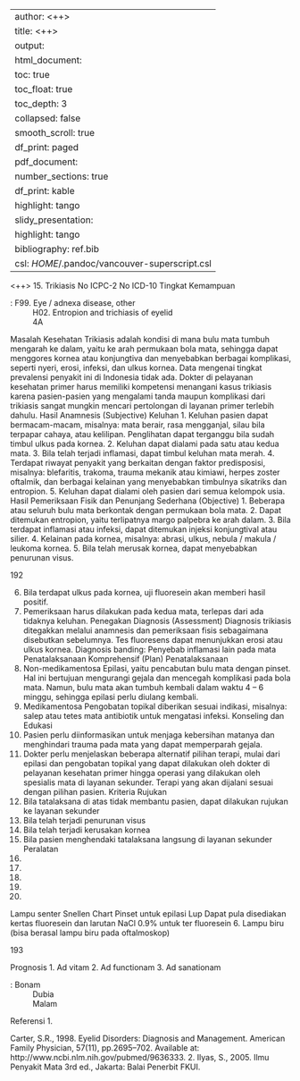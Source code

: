 
---
author: <++>
title: <++>
output:
  html_document:
    toc: true
    toc_float: true
    toc_depth: 3
    collapsed: false
    smooth_scroll: true
    df_print: paged
  pdf_document:
    number_sections: true
    df_print: kable
    highlight: tango
  slidy_presentation:
    highlight: tango
bibliography: ref.bib
csl: $HOME$/.pandoc/vancouver-superscript.csl
---

<++>
15. Trikiasis
No ICPC-2
No ICD-10
Tingkat Kemampuan

: F99. Eye / adnexa disease, other
: H02. Entropion and trichiasis of eyelid
: 4A

Masalah Kesehatan
Trikiasis adalah kondisi di mana bulu mata tumbuh mengarah ke dalam, yaitu
ke arah permukaan bola mata, sehingga dapat menggores kornea atau
konjungtiva dan menyebabkan berbagai komplikasi, seperti nyeri, erosi, infeksi,
dan ulkus kornea. Data mengenai tingkat prevalensi penyakit ini di Indonesia
tidak ada. Dokter di pelayanan kesehatan primer harus memiliki kompetensi
menangani kasus trikiasis karena pasien-pasien yang mengalami tanda
maupun komplikasi dari trikiasis sangat mungkin mencari pertolongan di
layanan primer terlebih dahulu.
Hasil Anamnesis (Subjective)
Keluhan
1. Keluhan pasien dapat bermacam-macam, misalnya: mata berair, rasa
mengganjal, silau bila terpapar cahaya, atau kelilipan. Penglihatan dapat
terganggu bila sudah timbul ulkus pada kornea.
2. Keluhan dapat dialami pada satu atau kedua mata.
3. Bila telah terjadi inflamasi, dapat timbul keluhan mata merah.
4. Terdapat riwayat penyakit yang berkaitan dengan faktor predisposisi,
misalnya: blefaritis, trakoma, trauma mekanik atau kimiawi, herpes zoster
oftalmik, dan berbagai kelainan yang menyebabkan timbulnya sikatriks dan
entropion.
5. Keluhan dapat dialami oleh pasien dari semua kelompok usia.
Hasil Pemeriksaan Fisik dan Penunjang Sederhana (Objective)
1. Beberapa atau seluruh bulu mata berkontak dengan permukaan bola
mata.
2. Dapat ditemukan entropion, yaitu terlipatnya margo palpebra ke arah
dalam.
3. Bila terdapat inflamasi atau infeksi, dapat ditemukan injeksi konjungtival
atau silier.
4. Kelainan pada kornea, misalnya: abrasi, ulkus, nebula / makula / leukoma
kornea.
5. Bila telah merusak kornea, dapat menyebabkan penurunan visus.

192

6. Bila terdapat ulkus pada kornea, uji fluoresein akan memberi hasil positif.
7. Pemeriksaan harus dilakukan pada kedua mata, terlepas dari ada tidaknya
keluhan.
Penegakan Diagnosis (Assessment)
Diagnosis trikiasis ditegakkan melalui anamnesis dan pemeriksaan fisis
sebagaimana disebutkan sebelumnya. Tes fluoresens dapat menunjukkan
erosi atau ulkus kornea.
Diagnosis banding: Penyebab inflamasi lain pada mata
Penatalaksanaan Komprehensif (Plan)
Penatalaksanaan
1. Non-medikamentosa
Epilasi, yaitu pencabutan bulu mata dengan pinset. Hal ini bertujuan
mengurangi gejala dan mencegah komplikasi pada bola mata. Namun,
bulu mata akan tumbuh kembali dalam waktu 4 – 6 minggu, sehingga
epilasi perlu diulang kembali.
2. Medikamentosa
Pengobatan topikal diberikan sesuai indikasi, misalnya: salep atau tetes
mata antibiotik untuk mengatasi infeksi.
Konseling dan Edukasi
1. Pasien perlu diinformasikan untuk menjaga kebersihan matanya dan
menghindari trauma pada mata yang dapat memperparah gejala.
2. Dokter perlu menjelaskan beberapa alternatif pilihan terapi, mulai dari
epilasi dan pengobatan topikal yang dapat dilakukan oleh dokter di
pelayanan kesehatan primer hingga operasi yang dilakukan oleh spesialis
mata di layanan sekunder. Terapi yang akan dijalani sesuai dengan pilihan
pasien.
Kriteria Rujukan
1. Bila tatalaksana di atas tidak membantu pasien, dapat dilakukan rujukan
ke layanan sekunder
2. Bila telah terjadi penurunan visus
3. Bila telah terjadi kerusakan kornea
4. Bila pasien menghendaki tatalaksana langsung di layanan sekunder
Peralatan
1.
2.
3.
4.
5.

Lampu senter
Snellen Chart
Pinset untuk epilasi
Lup
Dapat pula disediakan kertas fluoresein dan larutan NaCl 0.9% untuk ter
fluoresein
6. Lampu biru (bisa berasal lampu biru pada oftalmoskop)

193

Prognosis
1. Ad vitam
2. Ad functionam
3. Ad sanationam

: Bonam
: Dubia
: Malam

Referensi
1.

Carter, S.R., 1998. Eyelid Disorders: Diagnosis and Management.
American Family Physician, 57(11), pp.2695–702. Available at:
http://www.ncbi.nlm.nih.gov/pubmed/9636333.
2. Ilyas, S., 2005. Ilmu Penyakit Mata 3rd ed., Jakarta: Balai Penerbit FKUI.
